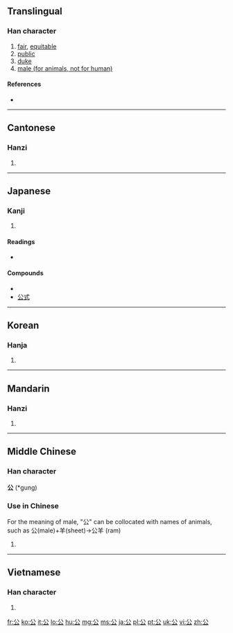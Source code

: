 ==Translingual==

===Han character===
{{Han char|rn=12|rad=八|as=02|sn=4|four=8073<sub>2</sub>|canj=金戈 (CI)|ids=⿱[[八]][[厶]]}}

# [[fair]], [[equitable]]
# [[public]]
# [[duke]]
# [[male (for animals, not for human)]]

====References====
* {{Han ref|kx=0126.280|dkj=01452|dj=0277.010|hdz=10242.010|uh=516C|ud=20844|bh=A4BD|bd=42173}}

----

==Cantonese==

===Hanzi===
{{yue-hanzi|jyut=|y=gung1}}

# {{defn|Cantonese|sort=八02}}

----

==Japanese==

===Kanji===
{{ja-kanji|grade=2|rs=八02}}

# {{defn|Japanese|sort=八02}}

====Readings====
* {{ja-readings|on=[[こう]] (kō)|kun=[[おおやけ]] (ooyake), [[きみ]] (kimi)}}

====Compounds====
* {{term|公園||park|tr=こうえん, kōen|lang=ja|sc=Jpan}}
* [[公式]]

----

==Korean==

===Hanja===
{{ko-hanja|hangeul=공|eumhun=공변될|rv=gong|mr=kong}}

# {{defn|Korean|sort=八02}}

----

==Mandarin==

===Hanzi===
{{cmn-hanzi|pin=[[gōng]] ([[gong1]])|wg=kung<sup>1</sup>}}

# {{defn|Mandarin|sort=八02}}

----

==Middle Chinese==

===Han character===
'''公''' (*gung)<!--asterisk indicates that this is a reconstructed pronunciation-->

===Use in Chinese===
For the meaning of male, "公" can be collocated with names of animals, such as 公(male)+羊(sheet)->公羊 (ram)

# {{defn|Middle Chinese|sort=八02}}

----

==Vietnamese==

===Han character===
{{vi-hantu|[[công]]|rs=八02}}

# {{defn|Vietnamese|sort=八02}}

[[fr:公]]
[[ko:公]]
[[it:公]]
[[lo:公]]
[[hu:公]]
[[mg:公]]
[[ms:公]]
[[ja:公]]
[[pl:公]]
[[pt:公]]
[[uk:公]]
[[vi:公]]
[[zh:公]]